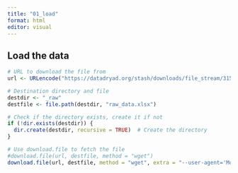 ```yaml
---
title: "01_load"
format: html
editor: visual
---
```


## Load the data

```r
# URL to download the file from
url <- URLencode("https://datadryad.org/stash/downloads/file_stream/3153128")

# Destination directory and file
destdir <- "_raw"
destfile <- file.path(destdir, "raw_data.xlsx")

# Check if the directory exists, create it if not
if (!dir.exists(destdir)) {
  dir.create(destdir, recursive = TRUE)  # Create the directory
}

# Use download.file to fetch the file
#download.file(url, destfile, method = "wget")
download.file(url, destfile, method = "wget", extra = "--user-agent='Mozilla/5.0 (Windows NT 10.0; Win64; x64) AppleWebKit/537.36 (KHTML, like Gecko) Chrome/91.0.4472.124 Safari/537.36'")
```

